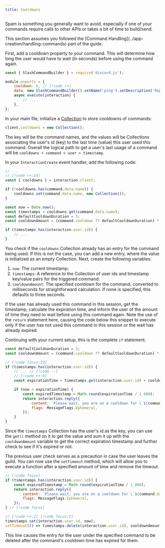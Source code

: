 ```yaml
---
title: Cooldowns
---
```


Spam is something you generally want to avoid, especially if one of your commands require calls to other APIs or takes a bit of time to build/send.

<Callout>
	This section assumes you followed the [Command Handling](../app-creation/handling-commands) part of the guide.
</Callout>

First, add a cooldown property to your command. This will determine how long the user would have to wait (in seconds) before using the command again.

```js title="commands/utility/ping.js"
const { SlashCommandBuilder } = require('discord.js');

module.exports = {
	cooldown: 5, // [!code ++]
	data: new SlashCommandBuilder().setName('ping').setDescription('Replies with Pong!'),
	async execute(interaction) {
		// ...
	},
};
```

In your main file, initialize a [Collection](../additional-info/collections) to store cooldowns of commands:

```js
client.cooldowns = new Collection();
```

The key will be the command names, and the values will be Collections associating the user's id (key) to the last time (value) this user used this command. Overall the logical path to get a user's last usage of a command will be `cooldowns > command > user > timestamp`.

In your `InteractionCreate` event handler, add the following code:

```js title="index.js / interactionCreate.js (if you followed the event handler section)"
// ...
// [!code ++:14]
const { cooldowns } = interaction.client;

if (!cooldowns.has(command.data.name)) {
	cooldowns.set(command.data.name, new Collection());
}

const now = Date.now();
const timestamps = cooldowns.get(command.data.name);
const defaultCooldownDuration = 3;
const cooldownAmount = (command.cooldown ?? defaultCooldownDuration) * 1_000;

if (timestamps.has(interaction.user.id)) {
	// ...
}
```

You check if the `cooldowns` Collection already has an entry for the command being used. If this is not the case, you can add a new entry, where the value is initialized as an empty Collection. Next, create the following variables:

1. `now`: The current timestamp.
2. `timestamps`: A reference to the Collection of user ids and timestamp key/value pairs for the triggered command.
3. `cooldownAmount`: The specified cooldown for the command, converted to milliseconds for straightforward calculation. If none is specified, this defaults to three seconds.

If the user has already used this command in this session, get the timestamp, calculate the expiration time, and inform the user of the amount of time they need to wait before using this command again. Note the use of the `return` statement here, causing the code below this snippet to execute only if the user has not used this command in this session or the wait has already expired.

Continuing with your current setup, this is the complete `if` statement:

```js title="index.js / interactionCreate.js (if you followed the event handler section)"
const defaultCooldownDuration = 3;
const cooldownAmount = (command.cooldown ?? defaultCooldownDuration) * 1_000;

// [!code focus:13]
if (timestamps.has(interaction.user.id)) {
	// ... // [!code --]
	// [!code ++:9]
	const expirationTime = timestamps.get(interaction.user.id) + cooldownAmount;

	if (now < expirationTime) {
		const expiredTimestamp = Math.round(expirationTime / 1_000);
		return interaction.reply({
			content: `Please wait, you are on a cooldown for \`${command.data.name}\`. You can use it again <t:${expiredTimestamp}:R>.`,
			flags: MessageFlags.Ephemeral,
		});
	}
}
```

Since the `timestamps` Collection has the user's id as the key, you can use the `get()` method on it to get the value and sum it up with the `cooldownAmount` variable to get the correct expiration timestamp and further check to see if it's expired or not.

The previous user check serves as a precaution in case the user leaves the guild. You can now use the `setTimeout` method, which will allow you to execute a function after a specified amount of time and remove the timeout.

```js
// [!code focus]
if (timestamps.has(interaction.user.id)) {
	const expiredTimestamp = Math.round(expirationTime / 1_000);
	return interaction.reply({
		content: `Please wait, you are on a cooldown for \`${command.data.name}\`. You can use it again <t:${expiredTimestamp}:R>.`,
		flags: MessageFlags.Ephemeral,
	});
} // [!code focus]

// [!code ++:2] [!code focus:2]
timestamps.set(interaction.user.id, now);
setTimeout(() => timestamps.delete(interaction.user.id), cooldownAmount);
```

This line causes the entry for the user under the specified command to be deleted after the command's cooldown time has expired for them.
